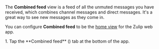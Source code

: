 
The **Combined feed** view is a feed of all the unmuted messages you have
received, which combines channel messages and direct messages. It's a great way
to see new messages as they come in.

You can configure **Combined feed** to be the [home
view](/help/configure-home-view#configure-home-view) for the Zulip web app.

<Tabs>
  <TabItem label="Desktop/Web">
    <FlattenedSteps>
      <GoToCombinedFeed />
    </FlattenedSteps>
  </TabItem>

  <TabItem label="Mobile">
    <Steps>
      1. Tap the **Combined feed**
         (<AllMessagesIcon />)
         tab at the bottom of the app.
    </Steps>
  </TabItem>
</Tabs>
